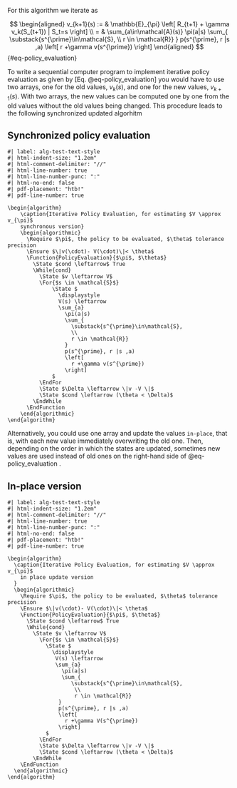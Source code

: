 For this algorithm we iterate as

$$
    \begin{aligned}
        v_{k+1}(s) := & \mathbb{E}_{\pi} \left[
            R_{t+1} + \gamma v_k(S_{t+1}) 
            | S_t=s
        \right] 
        \\
        = &
            \sum_{a\in\mathcal{A}(s)}
            \pi(a|s) 
                \sum_{
                    \substack{s^{\prime}\in\mathcal{S},
                    \\ 
                    r \in \mathcal{R}}
                }
                p(s^{\prime}, r |s ,a)
                \left[ 
                    r +\gamma v(s^{\prime})
                \right]
    \end{aligned}
$$ {#eq-policy_evaluation}

To write a sequential computer program to implement iterative policy evaluation
as given by [Eq. @eq-policy_evaluation] you would have to use two arrays, one
for the old values, $v_k(s)$, and one for the new values, $v_{k+1} (s)$. With
two arrays, the new values can be computed one by one from the old values
without the old values being changed. This procedure leads to the following
synchronized updated algorhitm 

## Synchronized policy evaluation 

``` pseudocode
#| label: alg-test-text-style
#| html-indent-size: "1.2em"
#| html-comment-delimiter: "//"
#| html-line-number: true
#| html-line-number-punc: ":"
#| html-no-end: false
#| pdf-placement: "htb!"
#| pdf-line-number: true

\begin{algorithm}
    \caption{Iterative Policy Evaluation, for estimating $V \approx v_{\pi}$ 
    synchronous version}
    \begin{algorithmic}
      \Require $\pi$, the policy to be evaluated, $\theta$ tolerance precision
      \Ensure $\|v(\cdot)- V(\cdot)\|< \theta$
      \Function{PolicyEvaluation}{$\pi$, $\theta$}
        \State $cond \leftarrow$ True
        \While{cond}
          \State $v \leftarrow V$
          \For{$s \in \mathcal{S}$}
              \State $
                \displaystyle
                V(s) \leftarrow 
                \sum_{a}
                  \pi(a|s) 
                  \sum_{
                    \substack{s^{\prime}\in\mathcal{S},
                    \\ 
                    r \in \mathcal{R}}
                  }
                  p(s^{\prime}, r |s ,a)
                  \left[ 
                    r +\gamma v(s^{\prime})
                  \right]
              $
          \EndFor
          \State $\Delta \leftarrow \|v -V \|$
          \State $cond \leftarrow (\theta < \Delta)$
        \EndWhile
      \EndFunction
    \end{algorithmic}
\end{algorithm}
```

Alternatively, you could use one array and update the values `in-place`, that
is, with each new value immediately overwriting the old one. Then, depending on
the order in which the states are updated, sometimes new values are used instead
of old ones on the right-hand side of @eq-policy_evaluation .

## In-place version

``` pseudocode
#| label: alg-test-text-style
#| html-indent-size: "1.2em"
#| html-comment-delimiter: "//"
#| html-line-number: true
#| html-line-number-punc: ":"
#| html-no-end: false
#| pdf-placement: "htb!"
#| pdf-line-number: true

\begin{algorithm}
  \caption{Iterative Policy Evaluation, for estimating $V \approx v_{\pi}$ 
    in place update version
  }
  \begin{algorithmic}
    \Require $\pi$, the policy to be evaluated, $\theta$ tolerance precision
    \Ensure $\|v(\cdot)- V(\cdot)\|< \theta$
    \Function{PolicyEvaluation}{$\pi$, $\theta$}
      \State $cond \leftarrow$ True
      \While{cond}
        \State $v \leftarrow V$
          \For{$s \in \mathcal{S}$}
            \State $
              \displaystyle
               V(s) \leftarrow 
               \sum_{a}
                 \pi(a|s) 
                 \sum_{
                    \substack{s^{\prime}\in\mathcal{S},
                     \\ 
                     r \in \mathcal{R}}
                }
                p(s^{\prime}, r |s ,a)
                \left[ 
                  r +\gamma V(s^{\prime})
                \right]
            $
          \EndFor
          \State $\Delta \leftarrow \|v -V \|$
          \State $cond \leftarrow (\theta < \Delta)$
        \EndWhile
    \EndFunction
  \end{algorithmic}
\end{algorithm}
```
